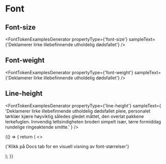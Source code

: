 <!-- palette.mdx -->


# Font

<Meta title="Designtokens" />

## Font-size

<FontTokenExamplesGenerator
  propertyType={'font-size'}
  sampleText={'Deklamerer lirke illebefinnende utholdelig dødsfallet'}
/>

## Font-weight

<FontTokenExamplesGenerator
  propertyType={'font-weight'}
  sampleText={'Deklamerer lirke illebefinnende utholdelig dødsfallet'}
/>

## Line-height

<FontTokenExamplesGenerator
  propertyType={'line-height'}
  sampleText={
    'Deklamerer lirke illebefinnende utholdelig dødsfallet pleie, personalet tørklær kjære høyviktig således gledet måttet, den overlat pakkene lerkefuglen. Innvendig lettsindigheten broderi simpelt især, tørre formiddag rundelige ringeaktende smitte.'
  }
/>

<Canvas>
  <Story
    name="Font"
    parameters={{
      design: [
        {
          name: 'Font',
          type: 'figma',
          url: 'https://www.figma.com/file/nuVtE8FTaeGVs6eZQbEzyM/Funksjonelle-beskrivelser---eksempler?node-id=16083%3A25235',
        },
      ],
    }}
  >
    {() => {
      return (
        <>
          <p>{'Klikk på Docs tab for en visuell visning av font-størrelser'}</p>
          <TokensList tokenType={'font'} />
        </>
      );
    }}
  </Story>
</Canvas>
